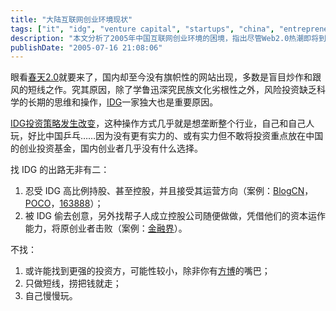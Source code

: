 ```yaml
---
title: "大陆互联网创业环境现状"
tags: ["it", "idg", "venture capital", "startups", "china", "entrepreneurship", "investment"]
description: "本文分析了2005年中国互联网创业环境的困境，指出尽管Web2.0热潮即将到来，但中国缺乏旗帜性网站，多为跟风式短线产品。作者认为问题主要在于风险投资缺乏科学长期思维，以及IDG资本在中国互联网投资领域一家独大的局面。文章详述了IDG投资策略的变化，批评其试图垄断行业，使创业者陷入两难：要么接受IDG高比例持股甚至控股并接受其运营方向，要么被IDG复制创意转投他人。文章最后简述了不寻求IDG投资的几种选择：寻找其他投资方、做短线业务或自力更生慢慢发展。"
publishDate: "2005-07-16 21:08:06"
---
```


眼看[春天2.0](http://www.xdanger.com/2005/07/13/000003.html)就要来了，国内却至今没有旗帜性的网站出现，多数是盲目炒作和跟风的短线之作。究其原因，除了学鲁迅深究民族文化劣根性之外，风险投资缺乏科学的长期的思维和操作，[IDG](http://www.idgvc.com/)一家独大也是重要原因。

[IDG投资策略发生改变](http://blog.ccw.com.cn/hiyou/index.jsp?category=showPost&postID=1344)，这种操作方式几乎就是想垄断整个行业，自己和自己人玩，好比中国乒乓……因为没有更有实力的、或有实力但不敢将投资重点放在中国的创业投资基金，国内创业者几乎没有什么选择。

找 IDG 的出路无非有二：

1. 忍受 IDG 高比例持股、甚至控股，并且接受其运营方向（案例：[BlogCN](http://www.blogcn.com/)，[POCO](http://www.poco.cn/)，[163888](http://www.163888.net/)）；
2. 被 IDG 偷去创意，另外找帮子人成立控股公司随便做做，凭借他们的资本运作能力，将原创业者击败（案例：[金融界](http://www.jrj.com.cn/)）。

不找：

1. 或许能找到更强的投资方，可能性较小，除非你有[方博](http://fxd.blogchina.com/)的嘴巴；
2. 只做短线，捞把钱就走；
3. 自己慢慢玩。
